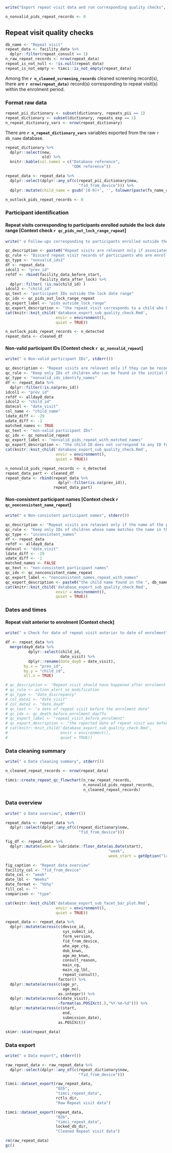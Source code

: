 \newpage

```r
write("Export repeat visit data and run corresponding quality checks", stderr())
```

```r
n_nonvalid_pids_repeat_records <- 0
```

## Repeat visit quality checks

```r
db_name <- "Repeat visit"
repeat_data <- facility_data %>%
  dplyr::filter(repeat_consult == 1)
n_raw_repeat_records <- nrow(repeat_data)
repeat_is_not_null <- !is.null(repeat_data)
repeat_is_not_empty <- timci::is_not_empty(repeat_data)
```

Among the **`r n_cleaned_screening_records`** cleaned screening record(s), there are **`r nrow(repeat_data)`** record(s) corresponding to repeat visit(s) within the enrolment period.

### Format raw data

```r
repeat_pii_dictionary <- subset(dictionary, repeats_pii == 1)
repeat_dictionary <- subset(dictionary, repeats_exp == 1)
n_repeat_dictionary_vars <- nrow(repeat_dictionary)
```

There are **`r n_repeat_dictionary_vars`** variables exported from the raw `r db_name` database.

```r
repeat_dictionary %>%
  dplyr::select(new,
                old) %>%
  knitr::kable(col.names = c("Database reference",
                             "ODK reference"))
```

```r
repeat_data <- repeat_data %>% 
  dplyr::select(dplyr::any_of(c(repeat_pii_dictionary$new,
                                "fid_from_device"))) %>%
  dplyr::mutate(child_name = gsub('[0-9]+', '', tolower(paste(fs_name_check, ls_name_check, sep = ' '))))
```

```r
n_outlock_pids_repeat_records <- 0
```

### Participant identification

#### Repeat visits corresponding to participants enrolled outside the lock date range [Context check `r qc_pids_out_lock_range_repeat`]

```r
write(" o Follow-ups corresponding to participants enrolled outside the lock date range", stderr())
```

```r
qc_description <- paste0("Repeat visits are relevant only if associated to participants enrolled between the start date ", start_date, " and the lock date on ", lock_date, ".")
qc_rule <- "Discard repeat visit records of participants who are enrolled in the Day 0 database outside the date range considered for the lock."
qc_type <- "nonvalid_ids2"
df <- repeat_data
idcol1 <- "prev_id"
refdf <- rbind(facility_data_before_start,
               facility_data_after_lock) %>%
  dplyr::filter( !is.na(child_id) )
idcol2 <- "child_id"
qc_text <- "participant IDs outside the lock date range"
qc_idx <- qc_pids_out_lock_range_repeat
qc_export_label <- "pids_outside_lock_range"
qc_export_description <- "the repeat visit corresponds to a child who has been enrolled outside the date range for the lock"
cat(knitr::knit_child('database_export_sub_quality_check.Rmd',
                      envir = environment(),
                      quiet = TRUE))
```

```r
n_outlock_pids_repeat_records <- n_detected
repeat_data <- cleaned_df
```

#### Non-valid participant IDs [Context check `r qc_nonvalid_repeat`]

```r
write(" o Non-valid participant IDs", stderr())
```

```r
qc_description <- "Repeat visits are relevant only if they can be reconciled with a participant enrolled at Day 0. Reconciliation is based on the participant ID. Non-reconciled repeat visits are searched for matched names."
qc_rule <- "Keep only IDs of children who can be found in the initial Day 0 database."
qc_type <- "nonvalid_ids_identify_names"
df <- repeat_data %>%
  dplyr::filter(!is.na(prev_id))
idcol1 <- "prev_id"
refdf <- allday0_data
idcol2 <- "child_id"
datecol <- "date_visit"
col_name <- "child_name"
ldate_diff <- -29
udate_diff <- -1
matched_names <- TRUE
qc_text <- "non-valid participant IDs"
qc_idx <- qc_nonvalid_repeat
qc_export_label <- "nonvalid_pids_repeat_with_matched_names"
qc_export_description <- "the child ID does not correspond to any ID found in the locked Day 0 database"
cat(knitr::knit_child('database_export_sub_quality_check.Rmd',
                      envir = environment(),
                      quiet = TRUE))
```

```r
n_nonvalid_pids_repeat_records <- n_detected
repeat_data_part <- cleaned_df
repeat_data <- rbind(repeat_data %>%
                       dplyr::filter(is.na(prev_id)),
                     repeat_data_part)
```

#### Non-consistent participant names [Context check `r qc_nonconsistent_name_repeat`]

```r
write(" o Non-consistent participant names", stderr())
```

```r
qc_description <- "Repeat visits are relevant only if the name of the participant matches the name of the participant enrolled at Day 0. Some errors can be introduced when participant IDs have been duplicated or follow-ups have been entered manually. Detected repeat visits are then searched for matched names."
qc_rule <- "Keep only IDs of children whose name matches the name in the initial Day 0 database."
qc_type <- "inconsistent_names"
df <- repeat_data
refdf <- allday0_data
datecol <- "date_visit"
ldate_diff <- -29
udate_diff <- -1
matched_names <- FALSE
qc_text <- "non-consistent participant names"
qc_idx <- qc_nonconsistent_name_repeat
qc_export_label <- "nonconsistent_names_repeat_with_names"
qc_export_description <- paste0("the child name found in the ", db_name, " is not consistent with the name of the child with the same ID found in the locked Day 0 database")
cat(knitr::knit_child('database_export_sub_quality_check.Rmd',
                      envir = environment(),
                      quiet = TRUE))
```

### Dates and times

#### Repeat visit anterior to enrolment [Context check]

```r
write(" o Check for date of repeat visit anterior to date of enrolment", stderr())
```

```r
df <- repeat_data %>% 
  merge(day0_data %>%
          dplyr::select(child_id,
                        date_visit) %>%
          dplyr::rename(date_day0 = date_visit),
        by.x = "prev_id",
        by.y = "child_id",
        all.x = TRUE)
```

```r
# qc_description <- "Repeat visit should have happened after enrolment on Day 0."
# qc_rule <- action_alert_no_modification
# qc_type <- "date_discrepancy"
# col_date1 <- "date_visit"
# col_date2 <- "date_day0"
# qc_text <- "a date of repeat visit before the enrolment date"
# qc_idx <- qc_death_before_enrolment_day7fu
# qc_export_label <- "repeat_visit_before_enrolment"
# qc_export_description <- "the reported date of repeat visit was before the enrolment date"
# cat(knitr::knit_child('database_export_sub_quality_check.Rmd',
#                       envir = environment(),
#                       quiet = TRUE))
```

### Data cleaning summary

```r
write(" o Data cleaning summary", stderr())
```

```r
n_cleaned_repeat_records <- nrow(repeat_data)
```

```r
timci::create_repeat_qc_flowchart(n_raw_repeat_records,
                                  n_nonvalid_pids_repeat_records,
                                  n_cleaned_repeat_records)
```

### Data overview

```r
write(" o Data overview", stderr())
```

```r
repeat_data <- repeat_data %>% 
  dplyr::select(dplyr::any_of(c(repeat_dictionary$new,
                                "fid_from_device")))
```

```r
fig_df <- repeat_data %>%
  dplyr::mutate(week = lubridate::floor_date(as.Date(start),
                                             "week",
                                             week_start = getOption("lubridate.week.start", 1)))

fig_caption <- "Repeat data overview"
facility_col <- "fid_from_device"
date_col <- "week"
date_lbl <- "Weeks"
date_format <- "%b%y"
fill_col <- ""
comparison <- "type"

cat(knitr::knit_child('database_export_sub_facet_bar_plot.Rmd',
                      envir = environment(),
                      quiet = TRUE))
```

```r
repeat_data <- repeat_data %>%
  dplyr::mutate(across(c(device_id,
                         sys_submit_id,
                         form_version,
                         fid_from_device,
                         who_age_ctg,
                         dob_knwn,
                         age_mo_knwn,
                         consult_reason,
                         main_cg,
                         main_cg_lbl,
                         repeat_consult),
                       factor)) %>%
  dplyr::mutate(across(c(age_yr,
                         age_mo),
                       as.integer)) %>% 
  dplyr::mutate(across(c(date_visit),
                       ~format(as.POSIXct(.),"%Y-%m-%d"))) %>% 
  dplyr::mutate(across(c(start,
                         end,
                         submission_date),
                       as.POSIXct))
```

```r
skimr::skim(repeat_data)
```

### Data export

```r
write(" o Data export", stderr())
```

```r
raw_repeat_data <- raw_repeat_data %>% 
  dplyr::select(dplyr::any_of(c(repeat_dictionary$new,
                                "fid_from_device")))
```

```r
timci::dataset_export(raw_repeat_data,
                      "02b",
                      "timci_repeat_data",
                      rctls_dir,
                      "Raw Repeat visit data")
```

```r
timci::dataset_export(repeat_data,
                      "02b",
                      "timci_repeat_data",
                      locked_db_dir,
                      "Cleaned Repeat visit data")
```

```r
rm(raw_repeat_data)
gc()
```
